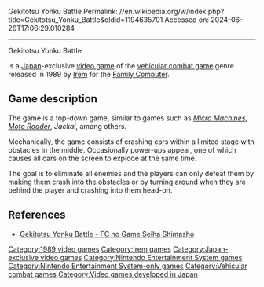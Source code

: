 Gekitotsu Yonku Battle
Permalink: //en.wikipedia.org/w/index.php?title=Gekitotsu_Yonku_Battle&oldid=1194635701
Accessed on: 2024-06-26T17:06:29.010284



------
Gekitotsu Yonku Battle
{{Infobox video game
|title = Gekitotsu Yonku Battle
|image = Gekitotsu Yonku Battle coverart.png
|caption = 
|developer = Tamtex
|publisher = [[Irem]]
|designer = Hiro Saito
|composer = Ikuko Mimori
|released = {{Vgrelease|JP|November 17, 1989}}
|genre = [[Vehicular combat game|Vehicular combat]]
|modes = [[Single-player video game|Single-player]]
|platforms = [[Family Computer]]
}}

{{Nihongo|'''''Gekitotsu Yonku Battle'''''|激突四駆バトル||"Four Wheel Drive Battle Clash"}} is a [[Japan]]-exclusive [[video game]] of the [[vehicular combat game]] genre released in 1989 by [[Irem]] for the [[Family Computer]].

== Game description ==
The game is a top-down game, similar to games such as ''[[Micro Machines]]'', ''[[Moto Roader]]'', ''Jackal'', among others.

Mechanically, the game consists of crashing cars within a limited stage with obstacles in the middle. Occasionally power-ups appear, one of which causes all cars on the screen to explode at the same time.

The goal is to eliminate all enemies and the players can only defeat them by making them crash into the obstacles or by turning around when they are behind the player and crashing into them head-on.

==References==
* [http://www25.atwiki.jp/famicomall/pages/507.html Gekitotsu Yonku Battle - FC no Game Seiha Shimasho {{in lang|ja}}]

[[Category:1989 video games]]
[[Category:Irem games]]
[[Category:Japan-exclusive video games]]
[[Category:Nintendo Entertainment System games]]
[[Category:Nintendo Entertainment System-only games]]
[[Category:Vehicular combat games]]
[[Category:Video games developed in Japan]]

{{Action-videogame-stub}}